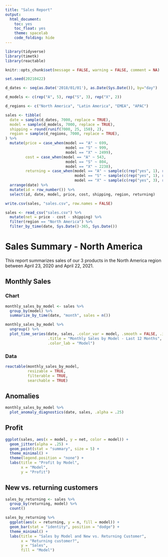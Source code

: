 ```yaml
---
title: "Sales Report"
output:
  html_document:
    toc: yes
    toc_float: yes
    theme: spacelab
    code_folding: hide
---
```


```r
library(tidyverse)
library(timetk)
library(reactable)

knitr::opts_chunk$set(message = FALSE, warning = FALSE, comment = NA)
```

```r
set.seed(20210422)

d_dates <- seq(as.Date('2018/01/01'), as.Date(Sys.Date()), by="day")

d_models <- c(rep("A", 5), rep("S", 3), rep("X", 2))

d_regions <- c("North America", "Latin America", "EMEA", "APAC")

sales <- tibble(
  date = sample(d_dates, 7000, replace = TRUE),
  model = sample(d_models, 7000, replace = TRUE),
  shipping = round(runif(7000, 25, 150), 2),
  region = sample(d_regions, 7000, replace = TRUE),
) %>% 
  mutate(price = case_when(model == "A" ~ 699,
                           model == "S" ~ 999,
                           model == "X" ~ 2499),
         cost = case_when(model == "A" ~ 543,
                           model == "S" ~ 804,
                           model == "X" ~ 2238),
         returning = case_when(model == "A" ~ sample(c(rep("yes", 1), rep("no", 20)), 7000, replace = TRUE),
                               model == "S" ~ sample(c(rep("yes", 1), rep("no", 2)), 7000, replace = TRUE),
                               model == "X" ~ sample(c(rep("yes", 3), rep("no", 1)), 7000, replace = TRUE))) %>% 
  arrange(date) %>% 
  mutate(id = row_number()) %>% 
  select(id, date, model, price, cost, shipping, region, returning)

write.csv(sales, "sales.csv", row.names = FALSE)
```

```r
sales <- read_csv("sales.csv") %>% 
  mutate(net = price - cost - shipping) %>% 
  filter(region == "North America") %>% 
  filter_by_time(date, Sys.Date()-365, Sys.Date())
```

# Sales Summary - North America

This report summarizes sales of our 3 products in the North America region between April 23, 2020 and April 22, 2021.

## Monthly Sales {.tabset .tabset-pills}

### Chart

```r
monthly_sales_by_model <- sales %>% 
  group_by(model) %>% 
  summarize_by_time(date, "month", sales = n())

monthly_sales_by_model %>% 
  ungroup() %>% 
  plot_time_series(date, sales, .color_var = model, .smooth = FALSE, .interactive = FALSE,
                   .title = "Monthly Sales by Model - Last 12 Months",
                   .color_lab = "Model")
```

### Data

```r
reactable(monthly_sales_by_model,
          resizable = TRUE,
          filterable = TRUE,
          searchable = TRUE)
```


## Anomalies

```r
monthly_sales_by_model %>% 
  plot_anomaly_diagnostics(date, sales, .alpha = .25)
```


## Profit

```r
ggplot(sales, aes(x = model, y = net, color = model)) +
  geom_jitter(alpha = .25) +
  geom_point(stat = "summary", size = 5) +
  theme_minimal() +
  theme(legend.position = "none") +
  labs(title = "Profit by Model",
       x = "Model",
       y = "Profit")
```

## New vs. returning customers

```r
sales_by_returning <- sales %>% 
  group_by(returning, model) %>% 
  count()

sales_by_returning %>% 
  ggplot(aes(x = returning, y = n, fill = model)) +
  geom_bar(stat = "identity", position = "dodge") +
  theme_minimal() +
  labs(title = "Sales by Model and New vs. Returning Customer",
       x = "Returning customer?",
       y = "Sales",
       fill = "Model")
  
```

